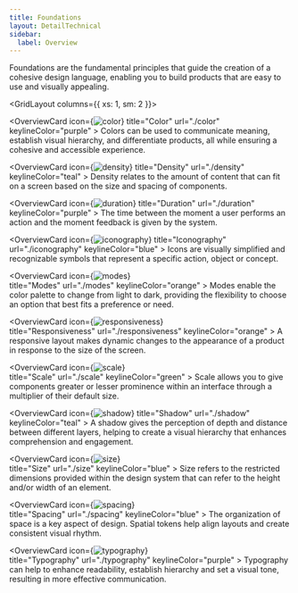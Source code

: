 ```yaml
---
title: Foundations
layout: DetailTechnical
sidebar:
  label: Overview
---
```


Foundations are the fundamental principles that guide the creation of a cohesive design language, enabling you to build products that are easy to use and visually appealing.

<GridLayout columns={{ xs: 1, sm: 2 }}>

   <OverviewCard
    icon={<Image src="/img/foundations/color.svg" alt="color"  />}
    title="Color"
    url="./color"
    keylineColor="purple"
    >
Colors can be used to communicate meaning, establish visual hierarchy, and differentiate products, all while ensuring a cohesive and accessible experience.

  </OverviewCard>

   <OverviewCard
    icon={<Image src="/img/foundations/density.svg" alt="density"  />}
    title="Density"
    url="./density"
    keylineColor="teal"
    >
Density relates to the amount of content that can fit on a screen based on the size and spacing of components.

  </OverviewCard>

<OverviewCard
    icon={<Image src="/img/foundations/duration.svg" alt="duration"  />}
    title="Duration"
    url="./duration"
    keylineColor="purple"
    >
The time between the moment a user performs an action and the moment feedback is given by the system.

  </OverviewCard>

   <OverviewCard
    icon={<Image src="/img/foundations/iconography.svg" alt="iconography"  />}
    title="Iconography"
    url="./iconography"
    keylineColor="blue"
    >
Icons are visually simplified and recognizable symbols that represent a specific action, object or concept. 

  </OverviewCard>

  <OverviewCard
    icon={<Image src="/img/foundations/modes.svg" alt="modes"  />}              
    title="Modes"
    url="./modes"
    keylineColor="orange"
    >
Modes enable the color palette to change from light to dark, providing the flexibility to choose an option that best fits a preference or need.

  </OverviewCard>

<OverviewCard
    icon={<Image src="/img/foundations/responsiveness.svg" alt="responsiveness"  />}              
    title="Responsiveness"
    url="./responsiveness"
    keylineColor="orange"
    >
A responsive layout makes dynamic changes to the appearance of a product in response to the size of the screen.

  </OverviewCard>
  
  <OverviewCard
    icon={<Image src="/img/foundations/scale.svg" alt="scale"  />}            
    title="Scale"
    url="./scale"
    keylineColor="green"
    >
Scale allows you to give components greater or lesser prominence within an interface through a multiplier of their default size.

  </OverviewCard>

   <OverviewCard
    icon={<Image src="/img/foundations/shadow.svg" alt="shadow"  />}
    title="Shadow"
    url="./shadow"
    keylineColor="teal"
    >
A shadow gives the perception of depth and distance between different layers, helping to create a visual hierarchy that enhances comprehension and engagement.

  </OverviewCard>

  <OverviewCard
    icon={<Image src="/img/foundations/size.svg" alt="size"  />}            
    title="Size"
    url="./size"
    keylineColor="blue"
    >
Size refers to the restricted dimensions provided within the design system that can refer to the height and/or width of an element.

  </OverviewCard>

  <OverviewCard
    icon={<Image src="/img/foundations/spacing.svg" alt="spacing"  />}              
    title="Spacing"
    url="./spacing"
    keylineColor="blue"
    >
The organization of space is a key aspect of design. Spatial tokens help align layouts and create consistent visual rhythm.

  </OverviewCard>

  <OverviewCard
    icon={<Image src="/img/foundations/typography.svg" alt="typography"  />}            
    title="Typography"
    url="./typography"
    keylineColor="purple"
    >
Typography can help to enhance readability, establish hierarchy and set a visual tone, resulting in more effective communication.

  </OverviewCard>
 
</GridLayout>

